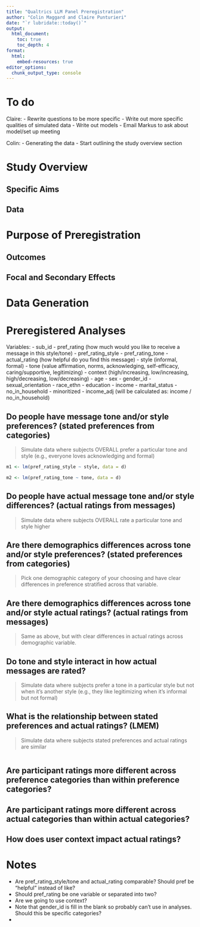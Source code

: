 ---
title: "Qualtrics LLM Panel Preregistration"
author: "Colin Maggard and Claire Punturieri"
date: "`r lubridate::today()`"
output: 
  html_document:
    toc: true 
    toc_depth: 4
format:
  html:
    embed-resources: true
editor_options: 
  chunk_output_type: console
---

# To do

Claire:
 - Rewrite questions to be more specific
 - Write out more specific qualities of simulated data
 - Write out models
 - Email Markus to ask about model/set up meeting

Colin:
  - Generating the data
  - Start outlining the study overview section

# Study Overview

## Specific Aims

## Data

# Purpose of Preregistration

## Outcomes

## Focal and Secondary Effects

# Data Generation

# Preregistered Analyses

Variables:
 - sub_id
 - pref_rating (how much would you like to receive a message in this style/tone)
 - pref_rating_style
 - pref_rating_tone
 - actual_rating (how helpful do you find this message)
 - style (informal, formal)
 - tone (value affirmation, norms, acknowledging, self-efficacy, caring/supportive, legitimizing)
 - context (high/increasing, low/increasing, high/decreasing, low/decreasing)
 - age
 - sex
 - gender_id
 - sexual_orientation
 - race_ethn
 - education
 - income
 - marital_status
 - no_in_household
 - minoritized
 - income_adj (will be calculated as: income / no_in_household)
 
## Do people have message tone and/or style preferences? (stated preferences from categories)

> Simulate data where subjects OVERALL prefer a particular tone and style (e.g., everyone loves acknowledging and formal)

```{r}
m1 <- lm(pref_rating_style ~ style, data = d)

m2 <- lm(pref_rating_tone ~ tone, data = d)
```

## Do people have actual message tone and/or style differences? (actual ratings from messages)

> Simulate data where subjects OVERALL rate a particular tone and style higher

## Are there demographics differences across tone and/or style preferences? (stated preferences from categories)

> Pick one demographic category of your choosing and have clear differences in preference stratified across that variable.

## Are there demographics differences across tone and/or style actual ratings? (actual ratings from messages)

> Same as above, but with clear differences in actual ratings across demographic variable.

## Do tone and style interact in how actual messages are rated?

> Simulate data where subjects prefer a tone in a particular style but not when it's another style (e.g., they like legitimizing when it's informal but not formal)

## What is the relationship between stated preferences and actual ratings? (LMEM)

> Simulate data where subjects stated preferences and actual ratings are similar

```{r}

```

## Are participant ratings more different across preference categories than within preference categories?

## Are participant ratings more different across actual categories than within actual categories?

## How does user context impact actual ratings?
 
# Notes

 - Are pref_rating_style/tone and actual_rating comparable? Should pref be "helpful" instead of like?
 - Should pref_rating be one variable or separated into two?
 - Are we going to use context?
 - Note that gender_id is fill in the blank so probably can't use in analyses. Should this be specific categories?
 - 
 
 